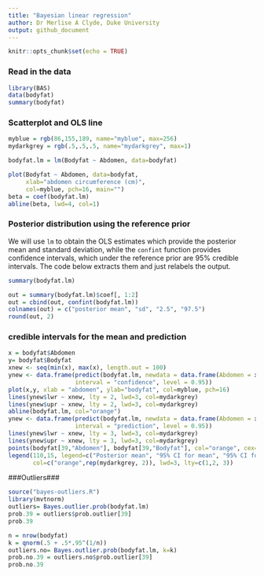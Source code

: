 ```yaml
---
title: "Bayesian linear regression"
author: Dr Merlise A Clyde, Duke University
output: github_document
---
```


```r
knitr::opts_chunk$set(echo = TRUE)
```

### Read in the data ###
```r
library(BAS)
data(bodyfat)
summary(bodyfat)
```

### Scatterplot and OLS line ###
```r
myblue = rgb(86,155,189, name="myblue", max=256)
mydarkgrey = rgb(.5,.5,.5, name="mydarkgrey", max=1)

bodyfat.lm = lm(Bodyfat ~ Abdomen, data=bodyfat)

plot(Bodyfat ~ Abdomen, data=bodyfat, 
     xlab="abdomen circumference (cm)", 
     col=myblue, pch=16, main="")
beta = coef(bodyfat.lm)
abline(beta, lwd=4, col=1)
```

### Posterior distribution using the reference prior###

We will use `lm` to obtain the OLS estimates which provide the posterior mean and standard deviation, while the `confint` function provides confidence intervals, which under the reference prior are 95% credible intervals.  The code below extracts them and just relabels the output.


```r
summary(bodyfat.lm)

out = summary(bodyfat.lm)$coef[, 1:2]
out = cbind(out, confint(bodyfat.lm))
colnames(out) = c("posterior mean", "sd", "2.5", "97.5")
round(out, 2)
```

### credible intervals for the mean and prediction ###

```r
x = bodyfat$Abdomen
y= bodyfat$Bodyfat
xnew <- seq(min(x), max(x), length.out = 100)
ynew <- data.frame(predict(bodyfat.lm, newdata = data.frame(Abdomen = xnew), 
                   interval = "confidence", level = 0.95))
plot(x,y, xlab = "abdomen", ylab="bodyfat", col=myblue, pch=16)
lines(ynew$lwr ~ xnew, lty = 2, lwd=3, col=mydarkgrey)
lines(ynew$upr ~ xnew, lty = 2, lwd=3, col=mydarkgrey)
abline(bodyfat.lm, col="orange")
ynew <- data.frame(predict(bodyfat.lm, newdata = data.frame(Abdomen = xnew), 
                   interval = "prediction", level = 0.95))
lines(ynew$lwr ~ xnew, lty = 3, lwd=3, col=mydarkgrey)
lines(ynew$upr ~ xnew, lty = 3, lwd=3, col=mydarkgrey)
points(bodyfat[39,"Abdomen"], bodyfat[39,"Bodyfat"], col="orange", cex=5)
legend(110,15, legend=c("Posterior mean", "95% CI for mean", "95% CI for predictions"), 
       col=c("orange",rep(mydarkgrey, 2)), lwd=3, lty=c(1,2, 3))

```

###Outliers###
```r
source("bayes-outliers.R")
library(mvtnorm)
outliers= Bayes.outlier.prob(bodyfat.lm)
prob.39 = outliers$prob.outlier[39]
prob.39

n = nrow(bodyfat)
k = qnorm(.5 + .5*.95^(1/n))
outliers.no= Bayes.outlier.prob(bodyfat.lm, k=k)
prob.no.39 = outliers.no$prob.outlier[39]
prob.no.39

```

